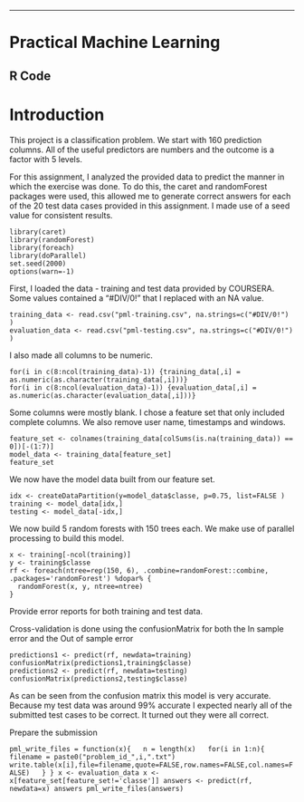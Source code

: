 ---
# Practical Machine Learning
## R Code
# Introduction
This project is a classification problem. We start with 160 prediction columns. All of the useful predictors are numbers and the outcome is a factor with 5 levels.

For this assignment, I analyzed the provided data to predict the manner in which the exercise was done. To do this, the caret and randomForest packages were used, this allowed me to generate correct answers for each of the 20 test data cases provided in this assignment. I made use of a seed value for consistent results. </br>

```library(Hmisc)
library(caret)
library(randomForest)
library(foreach)
library(doParallel)
set.seed(2000)
options(warn=-1)
```

First, I loaded the data - training and test data provided by COURSERA. Some values contained a "#DIV/0!" that I replaced with an NA value.</br>

```
training_data <- read.csv("pml-training.csv", na.strings=c("#DIV/0!") )
evaluation_data <- read.csv("pml-testing.csv", na.strings=c("#DIV/0!") )
```
I also made all columns to be numeric.
```
for(i in c(8:ncol(training_data)-1)) {training_data[,i] = as.numeric(as.character(training_data[,i]))}
for(i in c(8:ncol(evaluation_data)-1)) {evaluation_data[,i] = as.numeric(as.character(evaluation_data[,i]))}
```
Some columns were mostly blank. I chose a feature set that only included complete columns. We also remove user name, timestamps and windows.

```
feature_set <- colnames(training_data[colSums(is.na(training_data)) == 0])[-(1:7)]
model_data <- training_data[feature_set]
feature_set
```
We now have the model data built from our feature set.

```
idx <- createDataPartition(y=model_data$classe, p=0.75, list=FALSE )
training <- model_data[idx,]
testing <- model_data[-idx,]
```
We now build 5 random forests with 150 trees each. We make use of parallel processing to build this model. 

```registerDoParallel()
x <- training[-ncol(training)]
y <- training$classe
rf <- foreach(ntree=rep(150, 6), .combine=randomForest::combine, .packages='randomForest') %dopar% {
  randomForest(x, y, ntree=ntree) 
}
```

Provide error reports for both training and test data.

Cross-validation is done using the confusionMatrix for both the In sample error and the Out of sample error
```
predictions1 <- predict(rf, newdata=training)
confusionMatrix(predictions1,training$classe)
predictions2 <- predict(rf, newdata=testing)
confusionMatrix(predictions2,testing$classe)
```
As can be seen from the confusion matrix this model is very accurate. Because my test data was around 99% accurate I expected nearly all of the submitted test cases to be correct. It turned out they were all correct.

Prepare the submission

```
pml_write_files = function(x){
  n = length(x)
  for(i in 1:n){
    filename = paste0("problem_id_",i,".txt")
    write.table(x[i],file=filename,quote=FALSE,row.names=FALSE,col.names=FALSE)
  }
}
x <- evaluation_data
x <- x[feature_set[feature_set!='classe']]
answers <- predict(rf, newdata=x)
answers
pml_write_files(answers)```
